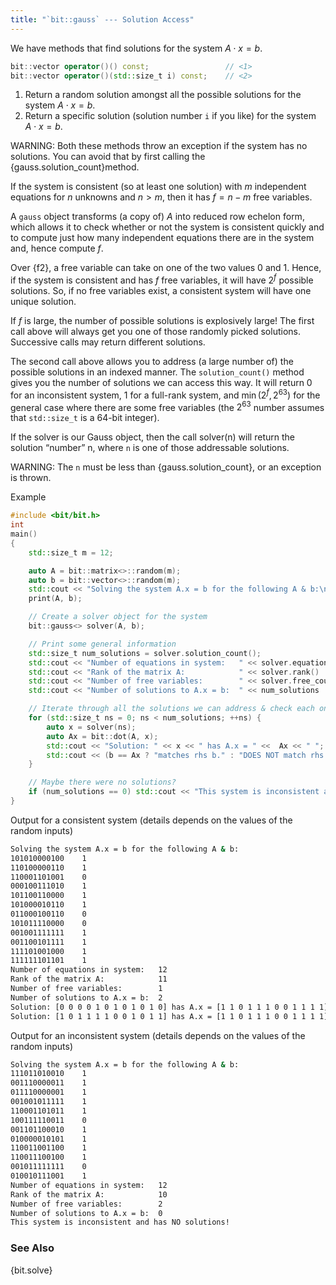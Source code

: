 ```yaml
---
title: "`bit::gauss` --- Solution Access"
---
```


We have methods that find solutions for the system $A \cdot x = b$.

```cpp
bit::vector operator()() const;                 // <1>
bit::vector operator()(std::size_t i) const;    // <2>
```
1. Return a random solution amongst all the possible solutions for the system $A \cdot x = b$.
2. Return a specific solution (solution number `i` if you like) for the system $A \cdot x = b$.

WARNING: Both these methods throw an exception if the system has no solutions.
You can avoid that by first calling the {gauss.solution_count}method.

If the system is consistent (so at least one solution) with $m$ independent equations for $n$ unknowns and $n > m$, then it has $f = n-m$ free variables.

A `gauss` object transforms (a copy of) $A$ into reduced row echelon form, which allows it to check whether or not the system is consistent quickly and to compute just how many independent equations there are in the system and, hence compute $f$.

Over {f2}, a free variable can take on one of the two values 0 and 1.
Hence, if the system is consistent and has $f$ free variables, it will have $2^f$ possible solutions.
So, if no free variables exist, a consistent system will have one unique solution.

If $f$ is large, the number of possible solutions is explosively large!
The first call above will always get you one of those randomly picked solutions.
Successive calls may return different solutions.

The second call above allows you to address (a large number of) the possible solutions in an indexed manner.
The `solution_count()` method gives you the number of solutions we can access this way.
It will return 0 for an inconsistent system, 1 for a full-rank system, and $\min(2^f, 2^{63})$ for the general case where there are some free variables (the $2^{63}$ number assumes that `std::size_t` is a 64-bit integer).

If the solver is our Gauss object, then the call solver(n) will return the solution  "number" n, where `n` is one of those addressable solutions.

WARNING: The `n` must be less than {gauss.solution_count}, or an exception is thrown.

[Example]{.bt}

```cpp
#include <bit/bit.h>
int
main()
{
    std::size_t m = 12;

    auto A = bit::matrix<>::random(m);
    auto b = bit::vector<>::random(m);
    std::cout << "Solving the system A.x = b for the following A & b:\n";
    print(A, b);

    // Create a solver object for the system
    bit::gauss<> solver(A, b);

    // Print some general information
    std::size_t num_solutions = solver.solution_count();
    std::cout << "Number of equations in system:   " << solver.equation_count() << '\n';
    std::cout << "Rank of the matrix A:            " << solver.rank()           << '\n';
    std::cout << "Number of free variables:        " << solver.free_count()     << '\n';
    std::cout << "Number of solutions to A.x = b:  " << num_solutions           << '\n';

    // Iterate through all the solutions we can address & check each one is an actual solution
    for (std::size_t ns = 0; ns < num_solutions; ++ns) {
        auto x = solver(ns);
        auto Ax = bit::dot(A, x);
        std::cout << "Solution: " << x << " has A.x = " <<  Ax << " ";
        std::cout << (b == Ax ? "matches rhs b." : "DOES NOT match rhs b!!!") << "\n";
    }

    // Maybe there were no solutions?
    if (num_solutions == 0) std::cout << "This system is inconsistent and has NO solutions!\n";
}
```

[Output for a consistent system (details depends on the values of the random inputs)]{.bt}
```bash
Solving the system A.x = b for the following A & b:
101010000100    1
110100000110    1
110001101001    0
000100111010    1
101100110000    1
101000010110    1
011000100110    0
101011110000    0
001001111111    1
001100101111    1
111101001000    1
111111101101    1
Number of equations in system:   12
Rank of the matrix A:            11
Number of free variables:        1
Number of solutions to A.x = b:  2
Solution: [0 0 0 0 1 0 1 0 1 0 1 0] has A.x = [1 1 0 1 1 1 0 0 1 1 1 1] matches rhs b.
Solution: [1 0 1 1 1 1 0 0 1 0 1 1] has A.x = [1 1 0 1 1 1 0 0 1 1 1 1] matches rhs b.
```

[Output for an inconsistent system (details depends on the values of the random inputs)]{.bt}
```bash
Solving the system A.x = b for the following A & b:
111011010010    1
001110000011    1
011110000001    1
001001011111    1
110001101011    1
100111110011    0
001101100010    1
010000010101    1
110011001100    1
110011100100    1
001011111111    0
010010111001    1
Number of equations in system:   12
Rank of the matrix A:            10
Number of free variables:        2
Number of solutions to A.x = b:  0
This system is inconsistent and has NO solutions!
```

### See Also
{bit.solve}